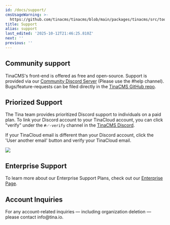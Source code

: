 ```yaml
---
id: /docs/support/
cmsUsageWarning: >-
  https://github.com/tinacms/tinacms/blob/main/packages/tinacms/src/toolkit/tina-cms.ts
title: Support
alias: support
last_edited: '2025-10-12T21:46:25.810Z'
next: ''
previous: ''
---
```


## Community support

TinaCMS's front-end is offered as free and open-source. Support is provided via our [Community Discord Server](https://discord.com/invite/zumN63Ybpf) (Please use the #help channel). Bugs/feature-requests can be filed directly in the [TinaCMS GitHub repo](https://github.com/tinacms/tinacms/issues/new/choose).

## Priorized Support

The Tina team provides prioritized Discord support to individuals on a paid plan. To link your Discord account to your TinaCloud account, you can click "verify" under the `#✅-verify` channel in the [TinaCMS Discord](https://discord.com/invite/zumN63Ybpf).

If your TinaCloud email is different than your Discord account, click the 'User another email' button and verify your TinaCloud email.

![](/img/discord-support.png)

## Enterprise Support

To learn more about our Enterprise Support Plans, check out our [Enterprise Page](https://tina.io/enterprise/).

## Account Inquiries

For any account-related inquiries — including organization deletion — please contact info\@tina.io.

